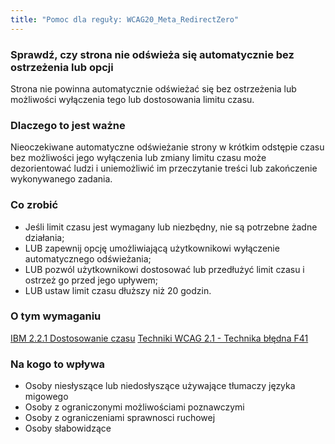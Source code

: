 ```yaml
---
title: "Pomoc dla reguły: WCAG20_Meta_RedirectZero"
---
```


<div className="toolHelp">
<Row>
<Column colLg={16} colMd={8} colSm={4} className="toolHead">

### Sprawdź, czy strona nie odświeża się automatycznie bez ostrzeżenia lub opcji

<div id="locLevel"></div>

Strona nie powinna automatycznie odświeżać się bez ostrzeżenia lub możliwości wyłączenia tego lub dostosowania limitu czasu.

</Column>
</Row>
<Row>
<Column colLg={11} colMd={5} colSm={4} className="toolMain">

### Dlaczego to jest ważne

Nieoczekiwane automatyczne odświeżanie strony w krótkim odstępie czasu bez możliwości jego wyłączenia lub zmiany limitu czasu może dezorientować ludzi i uniemożliwić im przeczytanie treści lub zakończenie wykonywanego zadania.

<div id="locSnippet"></div>

### Co zrobić

* Jeśli limit czasu jest wymagany lub niezbędny, nie są potrzebne żadne działania;
* LUB zapewnij opcję umożliwiającą użytkownikowi wyłączenie automatycznego odświeżania;
* LUB pozwól użytkownikowi dostosować lub przedłużyć limit czasu i ostrzeż go przed jego upływem;
* LUB ustaw limit czasu dłuższy niż 20 godzin.

</Column>
<Column colLg={5} colMd={3} colSm={4} className="toolLeft">

### O tym wymaganiu

[IBM 2.2.1 Dostosowanie czasu](http://www.ibm.com/able/guidelines/ci162/timing_adjustable.html)
[Techniki WCAG 2.1 - Technika błędna F41](https://www.w3.org/WAI/WCAG21/Techniques/failures/F41)

### Na kogo to wpływa

* Osoby niesłyszące lub niedosłyszące używające tłumaczy języka migowego
* Osoby z ograniczonymi możliwościami poznawczymi
* Osoby z ograniczeniami sprawnosci ruchowej
* Osoby słabowidzące

</Column>
</Row>
</div>

